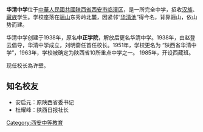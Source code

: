 {{article issues
|
{{Expand|time=2009-10-07T04:24:23+00:00}}
{{Unreferenced|time=2009-10-07T04:24:23+00:00}}
}}
'''华清中学'''位于[[中華人民國共國|中華人民國共國]][[陕西省|陕西省]][[西安市|西安市]][[临潼区|临潼区]]，是一所完全中学，招收[[汉族|汉族]]、[[藏族|藏族]]学生。学校座落在[[骊山|骊山]]东秀岭北麓，因紧邻“[[华清池|华清池]]”得今名，背靠骊山，依山势而建。

华清中学创建于1938年，原名'''中正学院'''，解放后更名华清中学。1938年，由赵登云倡导，华清中学成立，刘明斋任首任校长。1951年，学校更名为 “陕西省华清中学”，1963年，学校被确定为陕西省10所重点中学之一。 1985年，开设西藏班。

现任校长為许壁。

==知名校友==
* 安启元：原陕西省委书记
* 杜耀峰：陕西日报社长

[[Category:西安中等教育|Category:西安中等教育]]